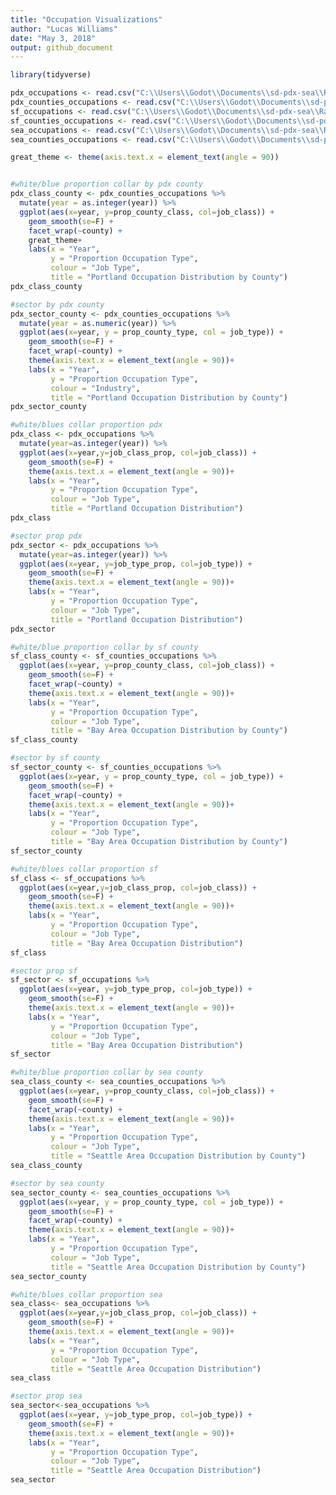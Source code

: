 ```yaml
---
title: "Occupation Visualizations"
author: "Lucas Williams"
date: "May 3, 2018"
output: github_document
---
```

```r
library(tidyverse)
```
```r
pdx_occupations <- read.csv("C:\\Users\\Godot\\Documents\\sd-pdx-sea\\Raw Data\\pdx_occupations.csv")
pdx_counties_occupations <- read.csv("C:\\Users\\Godot\\Documents\\sd-pdx-sea\\Raw Data\\pdx_counties_occupations.csv")
sf_occupations <- read.csv("C:\\Users\\Godot\\Documents\\sd-pdx-sea\\Raw Data\\sf_occupations.csv")
sf_counties_occupations <- read.csv("C:\\Users\\Godot\\Documents\\sd-pdx-sea\\Raw Data\\sf_counties_occupations.csv")
sea_occupations <- read.csv("C:\\Users\\Godot\\Documents\\sd-pdx-sea\\Raw Data\\sea_occupations.csv")
sea_counties_occupations <- read.csv("C:\\Users\\Godot\\Documents\\sd-pdx-sea\\Raw Data\\sea_counties_occupations.csv")
```
```r
great_theme <- theme(axis.text.x = element_text(angle = 90))


#white/blue proportion collar by pdx county
pdx_class_county <- pdx_counties_occupations %>%
  mutate(year = as.integer(year)) %>%
  ggplot(aes(x=year, y=prop_county_class, col=job_class)) +
    geom_smooth(se=F) +
    facet_wrap(~county) +
    great_theme+
    labs(x = "Year",
         y = "Proportion Occupation Type",
         colour = "Job Type",
         title = "Portland Occupation Distribution by County")
pdx_class_county

#sector by pdx county
pdx_sector_county <- pdx_counties_occupations %>%
  mutate(year = as.numeric(year)) %>%
  ggplot(aes(x=year, y = prop_county_type, col = job_type)) +
    geom_smooth(se=F) +
    facet_wrap(~county) +
    theme(axis.text.x = element_text(angle = 90))+
    labs(x = "Year",
         y = "Proportion Occupation Type",
         colour = "Industry",
         title = "Portland Occupation Distribution by County")
pdx_sector_county

#white/blues collar proportion pdx
pdx_class <- pdx_occupations %>%
  mutate(year=as.integer(year)) %>%
  ggplot(aes(x=year,y=job_class_prop, col=job_class)) +
    geom_smooth(se=F) +
    theme(axis.text.x = element_text(angle = 90))+
    labs(x = "Year",
         y = "Proportion Occupation Type",
         colour = "Job Type",
         title = "Portland Occupation Distribution")
pdx_class

#sector prop pdx
pdx_sector <- pdx_occupations %>%
  mutate(year=as.integer(year)) %>%
  ggplot(aes(x=year, y=job_type_prop, col=job_type)) +
    geom_smooth(se=F) +
    theme(axis.text.x = element_text(angle = 90))+
    labs(x = "Year",
         y = "Proportion Occupation Type",
         colour = "Job Type",
         title = "Portland Occupation Distribution")
pdx_sector

#white/blue proportion collar by sf county
sf_class_county <- sf_counties_occupations %>%
  ggplot(aes(x=year, y=prop_county_class, col=job_class)) +
    geom_smooth(se=F) +
    facet_wrap(~county) +
    theme(axis.text.x = element_text(angle = 90))+
    labs(x = "Year",
         y = "Proportion Occupation Type",
         colour = "Job Type",
         title = "Bay Area Occupation Distribution by County")
sf_class_county

#sector by sf county
sf_sector_county <- sf_counties_occupations %>%
  ggplot(aes(x=year, y = prop_county_type, col = job_type)) +
    geom_smooth(se=F) +
    facet_wrap(~county) +
    theme(axis.text.x = element_text(angle = 90))+
    labs(x = "Year",
         y = "Proportion Occupation Type",
         colour = "Job Type",
         title = "Bay Area Occupation Distribution by County")
sf_sector_county

#white/blues collar proportion sf
sf_class <- sf_occupations %>%
  ggplot(aes(x=year,y=job_class_prop, col=job_class)) +
    geom_smooth(se=F) +
    theme(axis.text.x = element_text(angle = 90))+
    labs(x = "Year",
         y = "Proportion Occupation Type",
         colour = "Job Type",
         title = "Bay Area Occupation Distribution")
sf_class

#sector prop sf
sf_sector <- sf_occupations %>%
  ggplot(aes(x=year, y=job_type_prop, col=job_type)) +
    geom_smooth(se=F) +
    theme(axis.text.x = element_text(angle = 90))+
    labs(x = "Year",
         y = "Proportion Occupation Type",
         colour = "Job Type",
         title = "Bay Area Occupation Distribution")
sf_sector

#white/blue proportion collar by sea county
sea_class_county <- sea_counties_occupations %>%
  ggplot(aes(x=year, y=prop_county_class, col=job_class)) +
    geom_smooth(se=F) +
    facet_wrap(~county) +
    theme(axis.text.x = element_text(angle = 90))+
    labs(x = "Year",
         y = "Proportion Occupation Type",
         colour = "Job Type",
         title = "Seattle Area Occupation Distribution by County")
sea_class_county

#sector by sea county
sea_sector_county <- sea_counties_occupations %>%
  ggplot(aes(x=year, y = prop_county_type, col = job_type)) +
    geom_smooth(se=F) +
    facet_wrap(~county) +
    theme(axis.text.x = element_text(angle = 90))+
    labs(x = "Year",
         y = "Proportion Occupation Type",
         colour = "Job Type",
         title = "Seattle Area Occupation Distribution by County")
sea_sector_county

#white/blues collar proportion sea
sea_class<- sea_occupations %>%
  ggplot(aes(x=year,y=job_class_prop, col=job_class)) +
    geom_smooth(se=F) +
    theme(axis.text.x = element_text(angle = 90))+
    labs(x = "Year",
         y = "Proportion Occupation Type",
         colour = "Job Type",
         title = "Seattle Area Occupation Distribution")
sea_class

#sector prop sea
sea_sector<-sea_occupations %>%
  ggplot(aes(x=year, y=job_type_prop, col=job_type)) +
    geom_smooth(se=F) +
    theme(axis.text.x = element_text(angle = 90))+
    labs(x = "Year",
         y = "Proportion Occupation Type",
         colour = "Job Type",
         title = "Seattle Area Occupation Distribution")
sea_sector
```